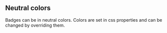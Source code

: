 
<Meta title="Atoms/Badge/Examples/Neutral Colors" />

## Neutral colors

Badges can be in neutral colors. Colors are set in css properties and can be changed by overriding them.

<Canvas of={BadgeStories.NeutralBadges} />

<KlevuAutoDocs of={BadgeStories} />
